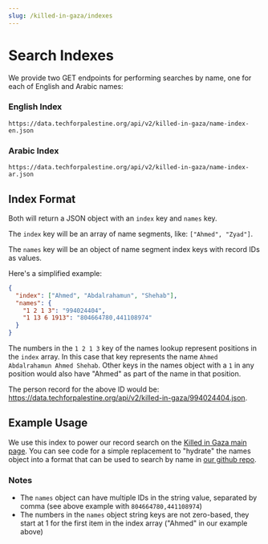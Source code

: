 ```yaml
---
slug: /killed-in-gaza/indexes
---
```


# Search Indexes

We provide two GET endpoints for performing searches by name, one for each of English and Arabic names:

### English Index

```
https://data.techforpalestine.org/api/v2/killed-in-gaza/name-index-en.json
```

### Arabic Index

```
https://data.techforpalestine.org/api/v2/killed-in-gaza/name-index-ar.json
```

## Index Format

Both will return a JSON object with an `index` key and `names` key.

The `index` key will be an array of name segments, like: `["Ahmed", "Zyad"]`.

The `names` key will be an object of name segment index keys with record IDs as values.

Here's a simplified example:

```json
{
  "index": ["Ahmed", "Abdalrahamun", "Shehab"],
  "names": {
    "1 2 1 3": "994024404",
    "1 13 6 1913": "804664780,441108974"
  }
}
```

The numbers in the `1 2 1 3` key of the names lookup represent positions in the `index` array. In this case that key represents the name `Ahmed Abdalrahamun Ahmed Shehab`. Other keys in the names object with a `1` in any position would also have "Ahmed" as part of the name in that position.

The person record for the above ID would be: https://data.techforpalestine.org/api/v2/killed-in-gaza/994024404.json.

## Example Usage

We use this index to power our record search on the [Killed in Gaza main page](/docs/killed-in-gaza). You can see code for a simple replacement to "hydrate" the names object into a format that can be used to search by name in [our github repo](https://github.com/TechForPalestine/palestine-datasets/blob/main/site/src/lib/search-index.ts).

### Notes

- The `names` object can have multiple IDs in the string value, separated by comma (see above example with `804664780,441108974`)
- The numbers in the `names` object string keys are not zero-based, they start at 1 for the first item in the index array ("Ahmed" in our example above)
